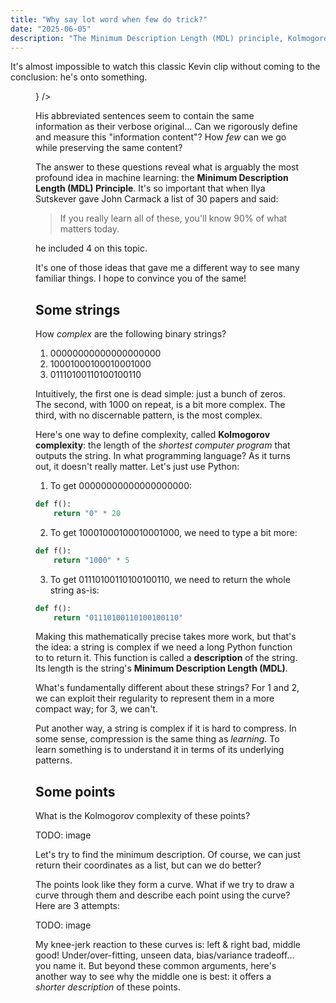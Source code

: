 ```yaml
---
title: "Why say lot word when few do trick?"
date: "2025-06-05"
description: "The Minimum Description Length (MDL) principle, Kolmogorov complexity, curve fitting, learning as data compression."
---
```



It's almost impossible to watch this classic Kevin clip without coming to the conclusion: he's onto something.

<Figure content={<Image path={require("./images/kevin.jpg")} />} />

His abbreviated sentences seem to contain the same information as their verbose original... Can we rigorously define and measure this "information content"? How _few_ can we go while preserving the same content?

The answer to these questions reveal what is arguably the most profound idea in machine learning: the **Minimum Description Length (MDL) Principle**. It's so important that when Ilya Sutskever gave John Carmack a list of 30 papers and said:

> If you really learn all of these, you'll know 90% of what matters today.

he included 4 on this topic.

It's one of those ideas that gave me a different way to see many familiar things. I hope to convince you of the same!

## Some strings

How _complex_ are the following binary strings?

1. $00000000000000000000$
2. $10001000100010001000$
3. $01110100110100100110$

Intuitively, the first one is dead simple: just a bunch of zeros. The second, with $1000$ on repeat, is a bit more complex. The third, with no discernable pattern, is the most complex.

Here's one way to define complexity, called **Kolmogorov complexity**: the length of the _shortest computer program_ that outputs the string. In what programming language? As it turns out, it doesn't really matter. Let's just use Python:

1. To get $00000000000000000000$:

```python
def f():
    return "0" * 20
```

2. To get $10001000100010001000$, we need to type a bit more:

```python
def f():
    return "1000" * 5
```

3. To get $01110100110100100110$, we need to return the whole string as-is:

```python
def f():
    return "01110100110100100110"
```

Making this mathematically precise takes more work, but that's the idea: a string is complex if we need a long Python function to to return it. This function is called a **description** of the string. Its length is the string's **Minimum Description Length (MDL)**.

What's fundamentally different about these strings? For 1 and 2, we can exploit their regularity to represent them in a more compact way; for 3, we can't.

Put another way, a string is complex if it is hard to compress. In some sense, compression is the same thing as _learning_. To learn something is to understand it in terms of its underlying patterns.

## Some points

What is the Kolmogorov complexity of these points?

TODO: image

Let's try to find the minimum description. Of course, we can just return their coordinates as a list, but can we do better?

The points look like they form a curve. What if we try to draw a curve through them and describe each point using the curve? Here are 3 attempts:

TODO: image

My knee-jerk reaction to these curves is: left & right bad, middle good! Under/over-fitting, unseen data, bias/variance tradeoff... you name it. But beyond these common arguments, here's another way to see why the middle one is best: it offers a _shorter description_ of these points.
